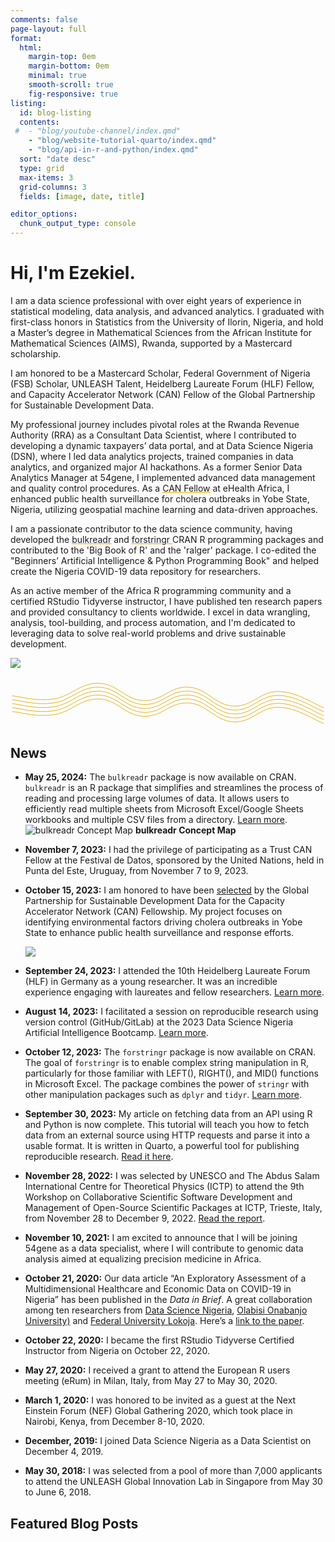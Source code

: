 ```yaml
---
comments: false
page-layout: full
format:
  html: 
    margin-top: 0em
    margin-bottom: 0em
    minimal: true
    smooth-scroll: true
    fig-responsive: true
listing:
  id: blog-listing
  contents:   
 #  - "blog/youtube-channel/index.qmd"
    - "blog/website-tutorial-quarto/index.qmd"
    - "blog/api-in-r-and-python/index.qmd"
  sort: "date desc"
  type: grid
  max-items: 3
  grid-columns: 3
  fields: [image, date, title]

editor_options: 
  chunk_output_type: console
---
```


::: column-screen
```{=html}
<link rel="stylesheet" href="html/landing_page_styles.css">

<div class="gradient_bg">
    <div class="hero section_padding">
        <div class="hero_content">
            <h1>Hi, I'm <span class="gradient_text">Ezekiel</span>.</h1>
            <p>I am a data science professional with over eight years of experience in statistical modeling, data analysis, and advanced analytics. I graduated with first-class honors in Statistics from the University of Ilorin, Nigeria, and hold a Master’s degree in Mathematical Sciences from the African Institute for Mathematical Sciences (AIMS), Rwanda, supported by a Mastercard scholarship.
           </p> 
            <p>
I am honored to be a Mastercard Scholar, Federal Government of Nigeria (FSB) Scholar, UNLEASH Talent, Heidelberg Laureate Forum (HLF) Fellow, and Capacity Accelerator Network (CAN) Fellow of the Global Partnership for Sustainable Development Data.
            </p>
            <p>
            My professional journey includes pivotal roles at the Rwanda Revenue Authority (RRA) as a Consultant Data Scientist, where I contributed to developing a dynamic taxpayers’ data portal, and at Data Science Nigeria (DSN), where I led data analytics projects, trained companies in data analytics, and organized major AI hackathons. As a former Senior Data Analytics Manager at 54gene, I implemented advanced data management and quality control procedures. As a <a href="https://www.data4sdgs.org/blog/data-science-health-and-climate-africa-meet-can-fellows" target="_blank"><span style='text-decoration: underline;text-decoration-color: #E6AA04;'>CAN Fellow</span></a> at eHealth Africa, I enhanced public health surveillance for cholera outbreaks in Yobe State, Nigeria, utilizing geospatial machine learning and data-driven approaches.
            </p>
            
      <p>      
  I am a passionate contributor to the data science community, having developed the <a href="https://gbganalyst.github.io/bulkreadr" target="_blank"><span style='text-decoration: underline;text-decoration-color: #E6AA04;'>bulkreadr</span></a> and 
  <a href="https://gbganalyst.github.io/forstringr/" target="_blank"><span style='text-decoration: underline;text-decoration-color: #E6AA04;'>forstringr </span></a> CRAN R programming packages and contributed to the 'Big Book of R' and the 'ralger' package. I co-edited the "Beginners’ Artificial Intelligence & Python Programming Book" and helped create the Nigeria COVID-19 data repository for researchers.    
      </p>
           
           <p>
    As an active member of the Africa R programming community and a certified RStudio Tidyverse instructor, I have published ten research papers and provided consultancy to clients worldwide. I excel in data wrangling, analysis, tool-building, and process automation, and I'm dedicated to leveraging data to solve real-world problems and drive sustainable development.
           </p>
            

        </div>
        <div class="hero_image">
            <img src="/images/photoshoot.jpg"/>
        </div>
        <div id="dot_container">
        </div>
    </div>
 
    
<svg xmlns="http://www.w3.org/2000/svg" version="1.1" xmlns:xlink="http://www.w3.org/1999/xlink" xmlns:svgjs="http://svgjs.dev/svgjs" viewBox="0 0 800 150" opacity="1"><defs><linearGradient gradientTransform="rotate(270)" x1="50%" y1="0%" x2="50%" y2="100%" id="sssquiggly-grad"><stop stop-color="hsl(44, 97%, 46%)" stop-opacity="1" offset="0%"></stop><stop stop-color="hsl(44, 97%, 46%)" stop-opacity="1" offset="100%"></stop></linearGradient></defs><g stroke-width="1.5" stroke="url(#sssquiggly-grad)" fill="none" stroke-linecap="round" transform="matrix(1,0,0,1,-5,51.00748062133789)">
<path d="M10,10C31.726190476190478,11.666666666666666,68.75,24.666666666666664,114.28571428571429,18C159.82142857142858,11.333333333333334,180.95238095238096,-22.833333333333332,228.57142857142858,-22C276.1904761904762,-21.166666666666668,295.2380952380953,19.916666666666668,342.8571428571429,22C390.4761904761905,24.083333333333332,409.5238095238095,-14.916666666666668,457.14285714285717,-12C504.7619047619048,-9.083333333333332,523.8095238095239,33.708333333333336,571.4285714285714,36C619.047619047619,38.291666666666664,638.0952380952382,-1.8333333333333333,685.7142857142858,-1C733.3333333333334,-0.16666666666666674,776.1904761904761,31.458333333333336,800,40" transform="matrix(1,0,0,1,0,50)"></path><path d="M10,10C31.726190476190478,11.666666666666666,68.75,24.666666666666664,114.28571428571429,18C159.82142857142858,11.333333333333334,180.95238095238096,-22.833333333333332,228.57142857142858,-22C276.1904761904762,-21.166666666666668,295.2380952380953,19.916666666666668,342.8571428571429,22C390.4761904761905,24.083333333333332,409.5238095238095,-14.916666666666668,457.14285714285717,-12C504.7619047619048,-9.083333333333332,523.8095238095239,33.708333333333336,571.4285714285714,36C619.047619047619,38.291666666666664,638.0952380952382,-1.8333333333333333,685.7142857142858,-1C733.3333333333334,-0.16666666666666674,776.1904761904761,31.458333333333336,800,40" transform="matrix(1,0,0,1,0,40)"></path><path d="M10,10C31.726190476190478,11.666666666666666,68.75,24.666666666666664,114.28571428571429,18C159.82142857142858,11.333333333333334,180.95238095238096,-22.833333333333332,228.57142857142858,-22C276.1904761904762,-21.166666666666668,295.2380952380953,19.916666666666668,342.8571428571429,22C390.4761904761905,24.083333333333332,409.5238095238095,-14.916666666666668,457.14285714285717,-12C504.7619047619048,-9.083333333333332,523.8095238095239,33.708333333333336,571.4285714285714,36C619.047619047619,38.291666666666664,638.0952380952382,-1.8333333333333333,685.7142857142858,-1C733.3333333333334,-0.16666666666666674,776.1904761904761,31.458333333333336,800,40" transform="matrix(1,0,0,1,0,30)"></path><path d="M10,10C31.726190476190478,11.666666666666666,68.75,24.666666666666664,114.28571428571429,18C159.82142857142858,11.333333333333334,180.95238095238096,-22.833333333333332,228.57142857142858,-22C276.1904761904762,-21.166666666666668,295.2380952380953,19.916666666666668,342.8571428571429,22C390.4761904761905,24.083333333333332,409.5238095238095,-14.916666666666668,457.14285714285717,-12C504.7619047619048,-9.083333333333332,523.8095238095239,33.708333333333336,571.4285714285714,36C619.047619047619,38.291666666666664,638.0952380952382,-1.8333333333333333,685.7142857142858,-1C733.3333333333334,-0.16666666666666674,776.1904761904761,31.458333333333336,800,40" transform="matrix(1,0,0,1,0,20)"></path><path d="M10,10C31.726190476190478,11.666666666666666,68.75,24.666666666666664,114.28571428571429,18C159.82142857142858,11.333333333333334,180.95238095238096,-22.833333333333332,228.57142857142858,-22C276.1904761904762,-21.166666666666668,295.2380952380953,19.916666666666668,342.8571428571429,22C390.4761904761905,24.083333333333332,409.5238095238095,-14.916666666666668,457.14285714285717,-12C504.7619047619048,-9.083333333333332,523.8095238095239,33.708333333333336,571.4285714285714,36C619.047619047619,38.291666666666664,638.0952380952382,-1.8333333333333333,685.7142857142858,-1C733.3333333333334,-0.16666666666666674,776.1904761904761,31.458333333333336,800,40" transform="matrix(1,0,0,1,0,10)"></path></g></svg>

</div>


<script src="html/jquery.min.js"></script>
<script src="html/TweenMax.min.js"></script>
<!--<script src="html/parallax.js"></script>-->
```
:::

::: {#news}
## News

-   **May 25, 2024:** The `bulkreadr` package is now available on CRAN. `bulkreadr` is an R package that simplifies and streamlines the process of reading and processing large volumes of data. It allows users to efficiently read multiple sheets from Microsoft Excel/Google Sheets workbooks and multiple CSV files from a directory. [Learn more](https://gbganalyst.github.io/bulkreadr/). ![bulkreadr Concept Map](images/concept-map.png){fig-alt="bulkreadr concept map"} **bulkreadr Concept Map**

-   **November 7, 2023:** I had the privilege of participating as a Trust CAN Fellow at the Festival de Datos, sponsored by the United Nations, held in Punta del Este, Uruguay, from November 7 to 9, 2023.

-   **October 15, 2023:** I am honored to have been [selected](https://www.data4sdgs.org/blog/data-science-health-and-climate-africa-meet-can-fellows) by the Global Partnership for Sustainable Development Data for the Capacity Accelerator Network (CAN) Fellowship. My project focuses on identifying environmental factors driving cholera outbreaks in Yobe State to enhance public health surveillance and response efforts.

    ![](images/CAN.png)

-   **September 24, 2023:** I attended the 10th Heidelberg Laureate Forum (HLF) in Germany as a young researcher. It was an incredible experience engaging with laureates and fellow researchers. [Learn more](https://www.heidelberg-laureate-forum.org/).

-   **August 14, 2023:** I facilitated a session on reproducible research using version control (GitHub/GitLab) at the 2023 Data Science Nigeria Artificial Intelligence Bootcamp. [Learn more](https://www.datasciencenigeria.org/2023-bootcamp).

-   **October 12, 2023:** The `forstringr` package is now available on CRAN. The goal of `forstringr` is to enable complex string manipulation in R, particularly for those familiar with LEFT(), RIGHT(), and MID() functions in Microsoft Excel. The package combines the power of `stringr` with other manipulation packages such as `dplyr` and `tidyr`. [Learn more](https://gbganalyst.r-universe.dev/forstringr).

-   **September 30, 2023:** My article on fetching data from an API using R and Python is now complete. This tutorial will teach you how to fetch data from an external source using HTTP requests and parse it into a usable format. It is written in Quarto, a powerful tool for publishing reproducible research. [Read it here](https://gbganalyst.quarto.pub/api-in-r-and-python/).

-   **November 28, 2022:** I was selected by UNESCO and The Abdus Salam International Centre for Theoretical Physics (ICTP) to attend the 9th Workshop on Collaborative Scientific Software Development and Management of Open-Source Scientific Packages at ICTP, Trieste, Italy, from November 28 to December 9, 2022. [Read the report](https://www.linkedin.com/feed/update/urn:li:activity:7009522843881234432/).

-   **November 10, 2021:** I am excited to announce that I will be joining 54gene as a data specialist, where I will contribute to genomic data analysis aimed at equalizing precision medicine in Africa.

-   **October 21, 2020:** Our data article "An Exploratory Assessment of a Multidimensional Healthcare and Economic Data on COVID-19 in Nigeria" has been published in the *Data in Brief*. A great collaboration among ten researchers from [Data Science Nigeria](https://datasciencenigeria.org/), [Olabisi Onabanjo University)](https://web.oouagoiwoye.edu.ng/) and [Federal University Lokoja](https://www.fulokoja.edu.ng/). Here's a [link to the paper](https://www.sciencedirect.com/science/article/pii/S2352340920313068).

-   **October 22, 2020:** I became the first RStudio Tidyverse Certified Instructor from Nigeria on October 22, 2020.

-   **May 27, 2020:** I received a grant to attend the European R users meeting (eRum) in Milan, Italy, from May 27 to May 30, 2020.

-   **March 1, 2020:** I was honored to be invited as a guest at the Next Einstein Forum (NEF) Global Gathering 2020, which took place in Nairobi, Kenya, from December 8-10, 2020.

-   **December, 2019:** I joined Data Science Nigeria as a Data Scientist on December 4, 2019.

-   **May 30, 2018:** I was selected from a pool of more than 7,000 applicants to attend the UNLEASH Global Innovation Lab in Singapore from May 30 to June 6, 2018.
:::

## Featured Blog Posts

::: {#blog-listing}
:::

